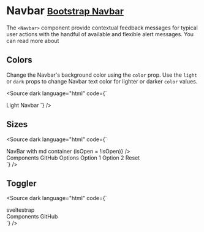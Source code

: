 
<Meta title="Components/Navbar" />

# Navbar <small class="bootstrap-docs">[Bootstrap Navbar](https://getbootstrap.com/docs/5.3/components/navbar/)</small>

The `<Navbar>` component provide contextual feedback messages for typical user actions with the handful of available and flexible alert messages. You can read more about

<Canvas>
  <Story of={NavbarStories.Basic} />
</Canvas>

<Controls of={NavbarStories.Basic} />

## Colors

Change the Navbar's background color using the `color` prop. Use the `light` or `dark` props to change Navbar text color for lighter or darker `color` values.

<Canvas withSource="none">
  <Story of={NavbarStories.Colors} />
</Canvas>

<Source dark language="html" code={`
<script lang="ts">
</script>

<Navbar color="light">
  <NavbarBrand href="/">Light Navbar</NavbarBrand>
</Navbar>
`} />

## Sizes

<Canvas withSource="none">
  <Story of={NavbarStories.Sizes} />
</Canvas>

<Source dark language="html" code={`
<script lang="ts">
    Collapse,
    NavbarToggler,
    NavbarBrand,
    Nav,
    Navbar,
    NavItem,
    NavLink,
    Dropdown,
    DropdownToggle,
    DropdownMenu,
    DropdownItem
  } from '@sveltestrap/sveltestrap';

  let isOpen = false;

  function handleUpdate(event) {
    isOpen = event.detail.isOpen;
  }
</script>

<Navbar color="light" light expand="md" container="md">
  <NavbarBrand href="/">NavBar with md container</NavbarBrand>
  <NavbarToggler on:click={() => (isOpen = !isOpen)} />
  <Collapse {isOpen} navbar expand="md" on:update={handleUpdate}>
    <Nav class="ms-auto" navbar>
      <NavItem>
        <NavLink href="#components/">Components</NavLink>
      </NavItem>
      <NavItem>
        <NavLink href="https://github.com/sveltestrap/sveltestrap">GitHub</NavLink>
      </NavItem>
      <Dropdown nav inNavbar>
        <DropdownToggle nav caret>Options</DropdownToggle>
        <DropdownMenu end>
          <DropdownItem>Option 1</DropdownItem>
          <DropdownItem>Option 2</DropdownItem>
          <DropdownItem divider />
          <DropdownItem>Reset</DropdownItem>
        </DropdownMenu>
      </Dropdown>
    </Nav>
  </Collapse>
</Navbar>
`} />

## Toggler

<Canvas withSource="none">
  <Story of={NavbarStories.Toggler} />
</Canvas>

<Source dark language="html" code={`
<script lang="ts">
    Collapse,
    Nav,
    Navbar,
    NavbarBrand,
    NavbarToggler
  } from '@sveltestrap/sveltstrap';
</script>

<Navbar color="light" light>
  <NavbarBrand href="/" class="me-auto">sveltestrap</NavbarBrand>
  <NavbarToggler on:click={toggle} />
  <Collapse {isOpen} navbar>
    <Nav navbar>
      <NavItem>
        <NavLink href="#components/">Components</NavLink>
      </NavItem>
      <NavItem>
        <NavLink href="https://github.com/sveltestrap/sveltestrap">GitHub</NavLink>
      </NavItem>
    </Nav>
  </Collapse>
</Navbar>
`} />
